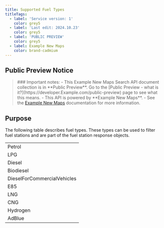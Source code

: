 ---
title: Supported Fuel Types
titleTags:
  - label: 'Service version: 1'
    color: grey5
  - label: 'Last edit: 2024.10.23'
    color: grey5
  - label: 'PUBLIC PREVIEW'
    color: grey5
  - label: Example New Maps
    color: brand-cadmium
---

## Public Preview Notice  

<Blockquote type="announcement" hasIcon> 
### Important notes:
- This Example New Maps Search API document collection is in **Public Preview**. Go to the  [Public Preview - what is it?](https://developer.Example.com/public-preview)  page to see what this means.
- This API is powered by **Example New Maps**.
- See the <a href="https://developer.Example.com/Example-New-maps/documentation/introduction">Example New Maps</a> documentation for more information.
</Blockquote>  

## Purpose  

The following table describes fuel types. These types can be used to filter fuel stations and are part of the fuel station response objects.

<table data-notbreakword>
  <tbody>
    <tr>
      <td>Petrol</td>
    </tr>
    <tr>
      <td>LPG</td>
    </tr>
    <tr>
      <td>Diesel</td>
    </tr>
    <tr>
      <td>Biodiesel</td>
    </tr>
    <tr>
      <td>DieselForCommercialVehicles</td>
    </tr>
    <tr>
      <td>E85</td>
    </tr>
    <tr>
      <td>LNG</td>
    </tr>
    <tr>
      <td>CNG</td>
    </tr>
    <tr>
      <td>Hydrogen</td>
    </tr>
    <tr>
      <td>AdBlue</td>
    </tr>
  </tbody>
</table>
